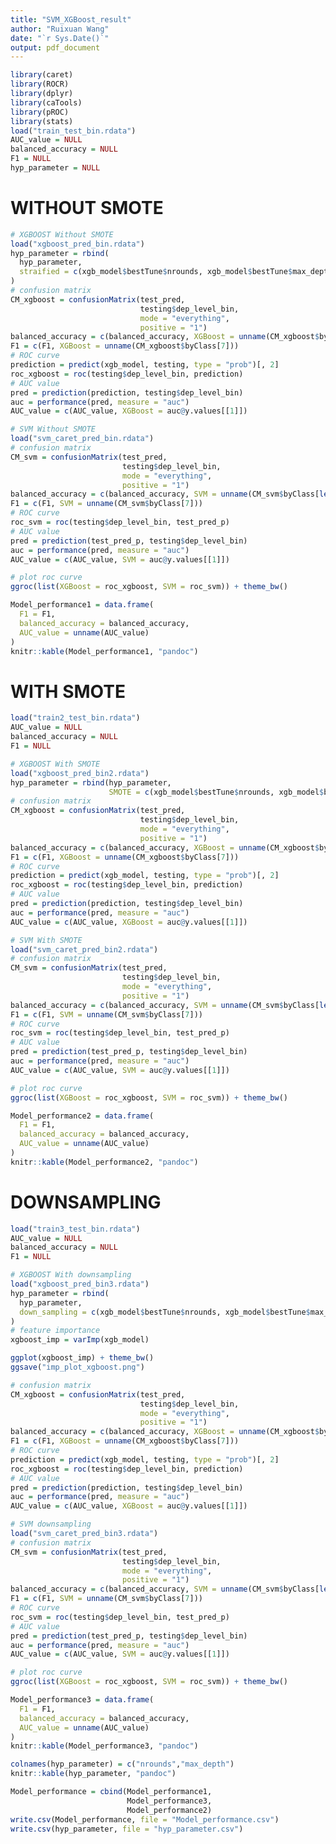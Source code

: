 ```yaml
---
title: "SVM_XGBoost_result"
author: "Ruixuan Wang"
date: "`r Sys.Date()`"
output: pdf_document
---
```


```r
library(caret)
library(ROCR)
library(dplyr)
library(caTools)
library(pROC)
library(stats)
load("train_test_bin.rdata")
AUC_value = NULL
balanced_accuracy = NULL
F1 = NULL
hyp_parameter = NULL
```

# WITHOUT SMOTE
```r
# XGBOOST Without SMOTE
load("xgboost_pred_bin.rdata")
hyp_parameter = rbind(
  hyp_parameter,
  straified = c(xgb_model$bestTune$nrounds, xgb_model$bestTune$max_depth)
)
# confusion matrix
CM_xgboost = confusionMatrix(test_pred,
                             testing$dep_level_bin,
                             mode = "everything",
                             positive = "1")
balanced_accuracy = c(balanced_accuracy, XGBoost = unname(CM_xgboost$byClass[length(CM_xgboost$byClass)]))
F1 = c(F1, XGBoost = unname(CM_xgboost$byClass[7]))
# ROC curve
prediction = predict(xgb_model, testing, type = "prob")[, 2]
roc_xgboost = roc(testing$dep_level_bin, prediction)
# AUC value
pred = prediction(prediction, testing$dep_level_bin)
auc = performance(pred, measure = "auc")
AUC_value = c(AUC_value, XGBoost = auc@y.values[[1]])
```


```r
# SVM Without SMOTE
load("svm_caret_pred_bin.rdata")
# confusion matrix
CM_svm = confusionMatrix(test_pred,
                         testing$dep_level_bin,
                         mode = "everything",
                         positive = "1")
balanced_accuracy = c(balanced_accuracy, SVM = unname(CM_svm$byClass[length(CM_svm$byClass)]))
F1 = c(F1, SVM = unname(CM_svm$byClass[7]))
# ROC curve
roc_svm = roc(testing$dep_level_bin, test_pred_p)
# AUC value
pred = prediction(test_pred_p, testing$dep_level_bin)
auc = performance(pred, measure = "auc")
AUC_value = c(AUC_value, SVM = auc@y.values[[1]])
```

```r
# plot roc curve
ggroc(list(XGBoost = roc_xgboost, SVM = roc_svm)) + theme_bw()
```

```r
Model_performance1 = data.frame(
  F1 = F1,
  balanced_accuracy = balanced_accuracy,
  AUC_value = unname(AUC_value)
)
knitr::kable(Model_performance1, "pandoc") 
```

# WITH SMOTE
```r
load("train2_test_bin.rdata")
AUC_value = NULL
balanced_accuracy = NULL
F1 = NULL
```

```r
# XGBOOST With SMOTE
load("xgboost_pred_bin2.rdata")
hyp_parameter = rbind(hyp_parameter,
                      SMOTE = c(xgb_model$bestTune$nrounds, xgb_model$bestTune$max_depth))
# confusion matrix
CM_xgboost = confusionMatrix(test_pred,
                             testing$dep_level_bin,
                             mode = "everything",
                             positive = "1")
balanced_accuracy = c(balanced_accuracy, XGBoost = unname(CM_xgboost$byClass[length(CM_xgboost$byClass)]))
F1 = c(F1, XGBoost = unname(CM_xgboost$byClass[7]))
# ROC curve
prediction = predict(xgb_model, testing, type = "prob")[, 2]
roc_xgboost = roc(testing$dep_level_bin, prediction)
# AUC value
pred = prediction(prediction, testing$dep_level_bin)
auc = performance(pred, measure = "auc")
AUC_value = c(AUC_value, XGBoost = auc@y.values[[1]])
```

```r
# SVM With SMOTE
load("svm_caret_pred_bin2.rdata")
# confusion matrix
CM_svm = confusionMatrix(test_pred,
                         testing$dep_level_bin,
                         mode = "everything",
                         positive = "1")
balanced_accuracy = c(balanced_accuracy, SVM = unname(CM_svm$byClass[length(CM_svm$byClass)]))
F1 = c(F1, SVM = unname(CM_svm$byClass[7]))
# ROC curve
roc_svm = roc(testing$dep_level_bin, test_pred_p)
# AUC value
pred = prediction(test_pred_p, testing$dep_level_bin)
auc = performance(pred, measure = "auc")
AUC_value = c(AUC_value, SVM = auc@y.values[[1]])
```

```r
# plot roc curve
ggroc(list(XGBoost = roc_xgboost, SVM = roc_svm)) + theme_bw()
```

```r
Model_performance2 = data.frame(
  F1 = F1,
  balanced_accuracy = balanced_accuracy,
  AUC_value = unname(AUC_value)
)
knitr::kable(Model_performance2, "pandoc") 
```

# DOWNSAMPLING
```r
load("train3_test_bin.rdata")
AUC_value = NULL
balanced_accuracy = NULL
F1 = NULL
```

```r
# XGBOOST With downsampling
load("xgboost_pred_bin3.rdata")
hyp_parameter = rbind(
  hyp_parameter,
  down_sampling = c(xgb_model$bestTune$nrounds, xgb_model$bestTune$max_depth)
)
# feature importance
xgboost_imp = varImp(xgb_model)
```
```r
ggplot(xgboost_imp) + theme_bw()
ggsave("imp_plot_xgboost.png")
```
```r
# confusion matrix
CM_xgboost = confusionMatrix(test_pred,
                             testing$dep_level_bin,
                             mode = "everything",
                             positive = "1")
balanced_accuracy = c(balanced_accuracy, XGBoost = unname(CM_xgboost$byClass[length(CM_xgboost$byClass)]))
F1 = c(F1, XGBoost = unname(CM_xgboost$byClass[7]))
# ROC curve
prediction = predict(xgb_model, testing, type = "prob")[, 2]
roc_xgboost = roc(testing$dep_level_bin, prediction)
# AUC value
pred = prediction(prediction, testing$dep_level_bin)
auc = performance(pred, measure = "auc")
AUC_value = c(AUC_value, XGBoost = auc@y.values[[1]])
```

```r
# SVM downsampling
load("svm_caret_pred_bin3.rdata")
# confusion matrix
CM_svm = confusionMatrix(test_pred,
                         testing$dep_level_bin,
                         mode = "everything",
                         positive = "1")
balanced_accuracy = c(balanced_accuracy, SVM = unname(CM_svm$byClass[length(CM_svm$byClass)]))
F1 = c(F1, SVM = unname(CM_svm$byClass[7]))
# ROC curve
roc_svm = roc(testing$dep_level_bin, test_pred_p)
# AUC value
pred = prediction(test_pred_p, testing$dep_level_bin)
auc = performance(pred, measure = "auc")
AUC_value = c(AUC_value, SVM = auc@y.values[[1]])
```

```r
# plot roc curve
ggroc(list(XGBoost = roc_xgboost, SVM = roc_svm)) + theme_bw()
```

```r
Model_performance3 = data.frame(
  F1 = F1,
  balanced_accuracy = balanced_accuracy,
  AUC_value = unname(AUC_value)
)
knitr::kable(Model_performance3, "pandoc") 
```

```r
colnames(hyp_parameter) = c("nrounds","max_depth")
knitr::kable(hyp_parameter, "pandoc") 
```

```r
Model_performance = cbind(Model_performance1,
                          Model_performance3,
                          Model_performance2)
write.csv(Model_performance, file = "Model_performance.csv")
write.csv(hyp_parameter, file = "hyp_parameter.csv")
```